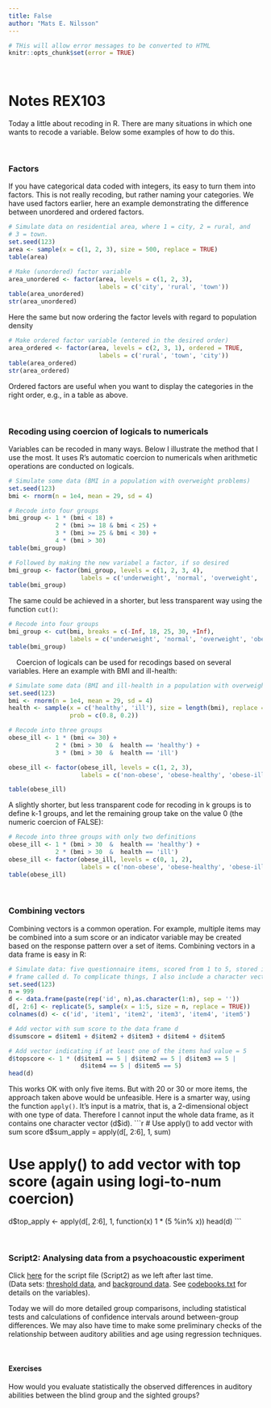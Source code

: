 ---
title: False
author: "Mats E. Nilsson"
---

```{r setup, cache = FALSE, echo = FALSE}
# THis will allow error messages to be converted to HTML
knitr::opts_chunk$set(error = TRUE)
```
\  
\


# Notes REX103
Today a little about recoding in R. There are many situations in which one wants 
to recode a variable. Below some examples of how to do this.

\  

### Factors 
If you have categorical data coded with integers, its easy to turn them into factors. This is not really recoding, but rather naming your categories. We have used factors earlier, here an example demonstrating the difference between
unordered and ordered factors.
```{r}
# Simulate data on residential area, where 1 = city, 2 = rural, and 
# 3 = town.
set.seed(123)
area <- sample(x = c(1, 2, 3), size = 500, replace = TRUE)
table(area)

# Make (unordered) factor variable
area_unordered <- factor(area, levels = c(1, 2, 3), 
                         labels = c('city', 'rural', 'town'))
table(area_unordered)
str(area_unordered)
```
Here the same but now ordering the factor levels with regard to population density
```{r}
# Make ordered factor variable (entered in the desired order)
area_ordered <- factor(area, levels = c(2, 3, 1), ordered = TRUE,
                         labels = c('rural', 'town', 'city'))
table(area_ordered)
str(area_ordered)
```

Ordered factors are useful when you want to display the categories in the right 
order, e.g., in a table as above. 

\  
\  

### Recoding using coercion of logicals to numericals

Variables can be recoded in many ways. Below I illustrate 
the method that I use the most. It uses R's automatic coercion to numericals when arithmetic operations are conducted on logicals.

```{r}
# Simulate some data (BMI in a population with overweight problems)
set.seed(123)
bmi <- rnorm(n = 1e4, mean = 29, sd = 4)

# Recode into four groups
bmi_group <- 1 * (bmi < 18) +
             2 * (bmi >= 18 & bmi < 25) +
             3 * (bmi >= 25 & bmi < 30) +
             4 * (bmi > 30)
table(bmi_group)

# Followed by making the new variabel a factor, if so desired
bmi_group <- factor(bmi_group, levels = c(1, 2, 3, 4), 
                    labels = c('underweight', 'normal', 'overweight', 'obese'))
table(bmi_group)
```

The same could be achieved in a shorter, but less transparent way using the function `cut()`:
```{r}
# Recode into four groups
bmi_group <- cut(bmi, breaks = c(-Inf, 18, 25, 30, +Inf), 
                 labels = c('underweight', 'normal', 'overweight', 'obese'))
table(bmi_group)
```
\  
\  
Coercion of logicals can be used for recodings based on several variables. Here 
an example with BMI and ill-health:
```{r}
# Simulate some data (BMI and ill-health in a population with overweight problems)
set.seed(123)
bmi <- rnorm(n = 1e4, mean = 29, sd = 4)
health <- sample(x = c('healthy', 'ill'), size = length(bmi), replace = TRUE,
                 prob = c(0.8, 0.2))

# Recode into three groups
obese_ill <- 1 * (bmi <= 30) +
             2 * (bmi > 30  &  health == 'healthy') +
             3 * (bmi > 30  &  health == 'ill')

obese_ill <- factor(obese_ill, levels = c(1, 2, 3), 
                    labels = c('non-obese', 'obese-healthy', 'obese-ill'))

table(obese_ill)
```
A slightly shorter, but less transparent code for recoding in k groups is to define k-1 groups, and let the remaining group take on the value 0 (the numeric coercion of FALSE):
```{r}
# Recode into three groups with only two definitions
obese_ill <- 1 * (bmi > 30  &  health == 'healthy') +
             2 * (bmi > 30  &  health == 'ill')
obese_ill <- factor(obese_ill, levels = c(0, 1, 2), 
                    labels = c('non-obese', 'obese-healthy', 'obese-ill'))
table(obese_ill)
```
  
\ 
\ 

### Combining vectors
Combining vectors is a common operation. For example, multiple items may be 
combined into a sum score or an indicator variable may be created based on the 
response pattern over a set of items. Combining vectors in a data frame is easy
in R:
```{r}
# Simulate data: five questionnaire items, scored from 1 to 5, stored in a data 
# frame called d. To complicate things, I also include a character vector in d
set.seed(123)
n = 999
d <- data.frame(paste(rep('id', n),as.character(1:n), sep = ''))
d[, 2:6] <- replicate(5, sample(x = 1:5, size = n, replace = TRUE))
colnames(d) <- c('id', 'item1', 'item2', 'item3', 'item4', 'item5')

# Add vector with sum score to the data frame d
d$sumscore = d$item1 + d$item2 + d$item3 + d$item4 + d$item5

# Add vector indicating if at least one of the items had value = 5
d$topscore <- 1 * (d$item1 == 5 | d$item2 == 5 | d$item3 == 5 | 
                    d$item4 == 5 | d$item5 == 5)
head(d)
```
This works OK with only five items. But with 20 or 30 or more items, the approach 
taken above would be unfeasible. Here is a smarter way, using the function 
`apply()`. It's input is a matrix, that is, a 2-dimensional object with one type of data. Therefore I cannot input the whole data frame, as it contains one 
character vector (d$id).
```{r}
# Use apply() to add vector with sum score
d$sum_apply = apply(d[, 2:6], 1, sum)

# Use apply() to add vector with top score (again using logi-to-num coercion) 
d$top_apply <- apply(d[, 2:6], 1, function(x) 1 * (5 %in% x))
head(d)
```

\ 
\  
\  



### Script2: Analysing data from a psychoacoustic experiment
Click
<a href="script2_2.R" target="_blank">here</a>
for the script file (Script2) as we left after last time.  
(Data sets:  <a href="./stat1/threshold_data.txt" target="_blank">threshold data</a>, and 
<a href="./stat1/background_data.txt" target="_blank">background data</a>. See 
<a href="./stat1/codebooks.txt" target="_blank">codebooks.txt</a>
for details on the variables).


Today we will do more detailed group comparisons, including statistical tests and calculations of confidence intervals around between-group differences. We may also have time to make some preliminary checks of the relationship between auditory abilities and age using regression techniques. 

\ 

#### Exercises
How would you evaluate statistically the observed differences in auditory abilities between the blind group and the sighted groups? 


\  
\  



